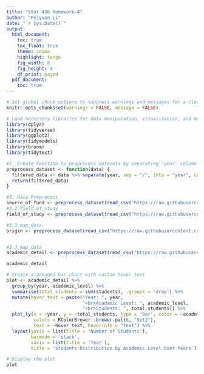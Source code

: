 ```yaml
---
title: "Stat 436 Homework-4"
author: "Peiyuan Li"
date: "`r Sys.Date()`"
output:
  html_document:
    toc: true
    toc_float: true
    theme: cosmo
    highlight: tango
    fig_width: 6
    fig_height: 4
    df_print: paged
  pdf_document:
    toc: true
---
```

```r
# Set global chunk options to suppress warnings and messages for a cleaner output
knitr::opts_chunk$set(warnings = FALSE, message = FALSE)

# Load necessary libraries for data manipulation, visualization, and modeling
library(dplyr)
library(tidyverse)
library(ggplot2)
library(tidymodels)
library(broom)
library(tidytext)
```

```r
#2. Create Function to preprocess datasets by separating 'year' column
preprocess_dataset <- function(data) {
  filtered_data <- data %>% separate(year, sep = "/", into = "year", convert = TRUE, extra = "drop")
  return(filtered_data)
}
```



```r
#3. Data Preprocess
source_of_fund <- preprocess_dataset(read_csv("https://raw.githubusercontent.com/pli233/Working/main/Stat436/Group%20Project/data/source_of_fund.csv"))
#3.2 field_of_study
field_of_study <- preprocess_dataset(read_csv("https://raw.githubusercontent.com/pli233/Working/main/Stat436/Group%20Project/data/field_of_study.csv"))

#3.3 map_data
origin <- preprocess_dataset(read_csv("https://raw.githubusercontent.com/pli233/Working/main/Stat436/Group%20Project/data/origin.csv"))


#3.3 map_data
academic_detail <- preprocess_dataset(read_csv("https://raw.githubusercontent.com/pli233/Working/main/Stat436/Group%20Project/data/academic_detail.csv"))
```


```r
academic_detail

# Create a grouped bar chart with custom hover text
plot <- academic_detail %>%
  group_by(year, academic_level) %>%
  summarise(total_students = sum(students), .groups = 'drop') %>%
  mutate(hover_text = paste("Year: ", year, 
                            "<br>Academic Level: ", academic_level, 
                            "<br>Students: ", total_students)) %>%
  plot_ly(x = ~year, y = ~total_students, type = 'bar', color = ~academic_level,
          colors = RColorBrewer::brewer.pal(8, "Set2"),
          text = ~hover_text, hoverinfo = "text") %>%
  layout(yaxis = list(title = 'Number of Students'),
         barmode = 'stack',
         xaxis = list(title = 'Year'),
         title = 'Students Distribution by Academic Level Over Years')

# Display the plot
plot
```